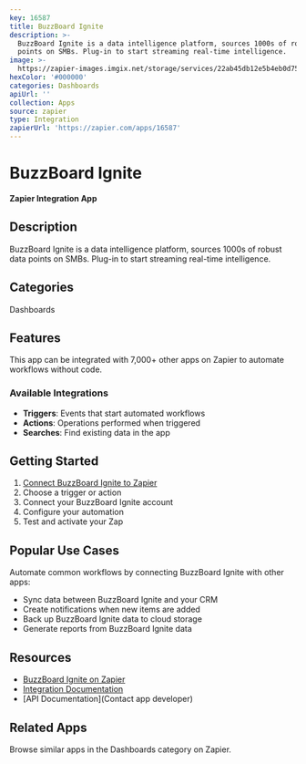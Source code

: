 ```yaml
---
key: 16587
title: BuzzBoard Ignite
description: >-
  BuzzBoard Ignite is a data intelligence platform, sources 1000s of robust data
  points on SMBs. Plug-in to start streaming real-time intelligence.
image: >-
  https://zapier-images.imgix.net/storage/services/22ab45db12e5b4eb0d75e6bf9cc25ec9.png?auto=format%2Ccompress&ixlib=python-3.0.0&q=50
hexColor: '#000000'
categories: Dashboards
apiUrl: ''
collection: Apps
source: zapier
type: Integration
zapierUrl: 'https://zapier.com/apps/16587'
---
```

# BuzzBoard Ignite

**Zapier Integration App**

## Description

BuzzBoard Ignite is a data intelligence platform, sources 1000s of robust data points on SMBs. Plug-in to start streaming real-time intelligence.

## Categories

Dashboards

## Features

This app can be integrated with 7,000+ other apps on Zapier to automate workflows without code.

### Available Integrations

- **Triggers**: Events that start automated workflows
- **Actions**: Operations performed when triggered
- **Searches**: Find existing data in the app

## Getting Started

1. [Connect BuzzBoard Ignite to Zapier](https://zapier.com/apps/16587)
2. Choose a trigger or action
3. Connect your BuzzBoard Ignite account
4. Configure your automation
5. Test and activate your Zap

## Popular Use Cases

Automate common workflows by connecting BuzzBoard Ignite with other apps:

- Sync data between BuzzBoard Ignite and your CRM
- Create notifications when new items are added
- Back up BuzzBoard Ignite data to cloud storage
- Generate reports from BuzzBoard Ignite data

## Resources

- [BuzzBoard Ignite on Zapier](https://zapier.com/apps/16587)
- [Integration Documentation](https://zapier.com/apps/16587/integrations)
- [API Documentation](Contact app developer)

## Related Apps

Browse similar apps in the Dashboards category on Zapier.
